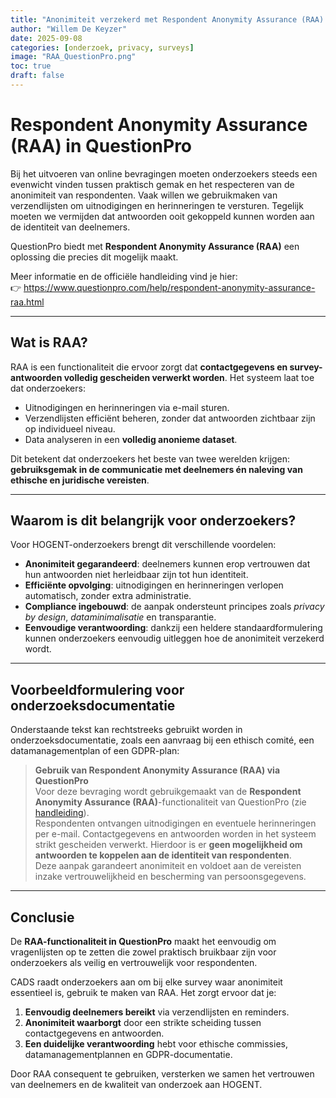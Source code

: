 ```yaml
---
title: "Anonimiteit verzekerd met Respondent Anonymity Assurance (RAA) in QuestionPro"
author: "Willem De Keyzer"
date: 2025-09-08
categories: [onderzoek, privacy, surveys]
image: "RAA_QuestionPro.png"
toc: true
draft: false
---
```


# Respondent Anonymity Assurance (RAA) in QuestionPro

Bij het uitvoeren van online bevragingen moeten onderzoekers steeds een evenwicht vinden tussen praktisch gemak en het respecteren van de anonimiteit van respondenten. Vaak willen we gebruikmaken van verzendlijsten om uitnodigingen en herinneringen te versturen. Tegelijk moeten we vermijden dat antwoorden ooit gekoppeld kunnen worden aan de identiteit van deelnemers.

QuestionPro biedt met **Respondent Anonymity Assurance (RAA)** een oplossing die precies dit mogelijk maakt.

Meer informatie en de officiële handleiding vind je hier:\
👉 <https://www.questionpro.com/help/respondent-anonymity-assurance-raa.html>

------------------------------------------------------------------------

## Wat is RAA?

RAA is een functionaliteit die ervoor zorgt dat **contactgegevens en survey-antwoorden volledig gescheiden verwerkt worden**. Het systeem laat toe dat onderzoekers:

-   Uitnodigingen en herinneringen via e-mail sturen.\
-   Verzendlijsten efficiënt beheren, zonder dat antwoorden zichtbaar zijn op individueel niveau.\
-   Data analyseren in een **volledig anonieme dataset**.

Dit betekent dat onderzoekers het beste van twee werelden krijgen: **gebruiksgemak in de communicatie met deelnemers én naleving van ethische en juridische vereisten**.

------------------------------------------------------------------------

## Waarom is dit belangrijk voor onderzoekers?

Voor HOGENT-onderzoekers brengt dit verschillende voordelen:

-   **Anonimiteit gegarandeerd**: deelnemers kunnen erop vertrouwen dat hun antwoorden niet herleidbaar zijn tot hun identiteit.\
-   **Efficiënte opvolging**: uitnodigingen en herinneringen verlopen automatisch, zonder extra administratie.\
-   **Compliance ingebouwd**: de aanpak ondersteunt principes zoals *privacy by design*, *dataminimalisatie* en transparantie.\
-   **Eenvoudige verantwoording**: dankzij een heldere standaardformulering kunnen onderzoekers eenvoudig uitleggen hoe de anonimiteit verzekerd wordt.

------------------------------------------------------------------------

## Voorbeeldformulering voor onderzoeksdocumentatie

Onderstaande tekst kan rechtstreeks gebruikt worden in onderzoeksdocumentatie, zoals een aanvraag bij een ethisch comité, een datamanagementplan of een GDPR-plan:

> **Gebruik van Respondent Anonymity Assurance (RAA) via QuestionPro**\
> Voor deze bevraging wordt gebruikgemaakt van de **Respondent Anonymity Assurance (RAA)**-functionaliteit van QuestionPro (zie [handleiding](https://www.questionpro.com/help/respondent-anonymity-assurance-raa.html)).\
> Respondenten ontvangen uitnodigingen en eventuele herinneringen per e-mail. Contactgegevens en antwoorden worden in het systeem strikt gescheiden verwerkt. Hierdoor is er **geen mogelijkheid om antwoorden te koppelen aan de identiteit van respondenten**.\
> Deze aanpak garandeert anonimiteit en voldoet aan de vereisten inzake vertrouwelijkheid en bescherming van persoonsgegevens.

------------------------------------------------------------------------

## Conclusie

De **RAA-functionaliteit in QuestionPro** maakt het eenvoudig om vragenlijsten op te zetten die zowel praktisch bruikbaar zijn voor onderzoekers als veilig en vertrouwelijk voor respondenten.

CADS raadt onderzoekers aan om bij elke survey waar anonimiteit essentieel is, gebruik te maken van RAA. Het zorgt ervoor dat je:

1.  **Eenvoudig deelnemers bereikt** via verzendlijsten en reminders.\
2.  **Anonimiteit waarborgt** door een strikte scheiding tussen contactgegevens en antwoorden.\
3.  **Een duidelijke verantwoording** hebt voor ethische commissies, datamanagementplannen en GDPR-documentatie.

Door RAA consequent te gebruiken, versterken we samen het vertrouwen van deelnemers en de kwaliteit van onderzoek aan HOGENT.
